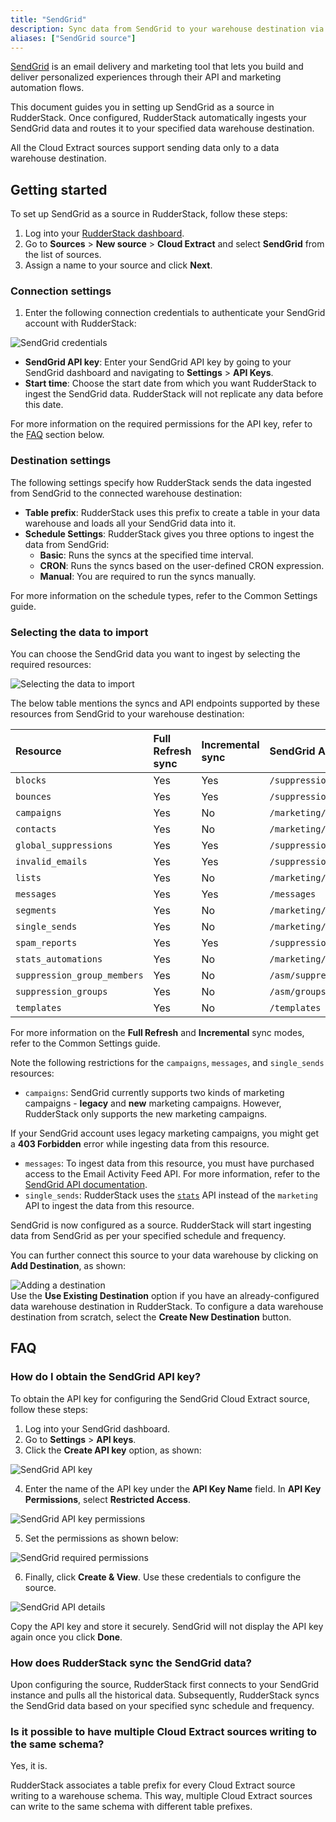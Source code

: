 ```yaml
---
title: "SendGrid"
description: Sync data from SendGrid to your warehouse destination via RudderStack.
aliases: ["SendGrid source"]
---
```


[SendGrid](https://www.sendgrid.com/) is an email delivery and marketing tool that lets you build and deliver personalized experiences through their API and marketing automation flows.

This document guides you in setting up SendGrid as a source in RudderStack. Once configured, RudderStack automatically ingests your SendGrid data and routes it to your specified data warehouse destination.

<div class="warningBlock">
All the Cloud Extract sources support sending data only to a <Link to="/destinations/warehouse-destinations/">data warehouse destination</Link>.
</div>

## Getting started

To set up SendGrid as a source in RudderStack, follow these steps:

1. Log into your [RudderStack dashboard](https://app.rudderstack.com/).
2. Go to **Sources** > **New source** > **Cloud Extract** and select **SendGrid** from the list of sources.
3. Assign a name to your source and click **Next**.

### Connection settings

1. Enter the following connection credentials to authenticate your SendGrid account with RudderStack:

<img src="../../assets/cloud-extract-sources/sendgridv2-connection-settings.png" alt="SendGrid credentials" />

- **SendGrid API key**: Enter your SendGrid API key by going to your SendGrid dashboard and navigating to **Settings** > **API Keys**.
- **Start time**: Choose the start date from which you want RudderStack to ingest the SendGrid data. RudderStack will not replicate any data before this date.

<div class="infoBlock">
For more information on the required permissions for the API key, refer to the <a href="#faq">FAQ</a> section below.
</div>

### Destination settings

The following settings specify how RudderStack sends the data ingested from SendGrid to the connected warehouse destination:

- **Table prefix**: RudderStack uses this prefix to create a table in your data warehouse and loads all your SendGrid data into it.
- **Schedule Settings**: RudderStack gives you three options to ingest the data from SendGrid:
    - **Basic**: Runs the syncs at the specified time interval. 
    - **CRON**: Runs the syncs based on the user-defined CRON expression.
    - **Manual**: You are required to run the syncs manually.

<div class="infoBlock">
For more information on the schedule types, refer to the <Link to="/sources/extract/common-settings/">Common Settings</Link> guide.
</div>

### Selecting the data to import

You can choose the SendGrid data you want to ingest by selecting the required resources:

<img src="../../assets/cloud-extract-sources/sendgridv2-connection-settings-3.png" alt="Selecting the data to import" />

The below table mentions the syncs and API endpoints supported by these resources from SendGrid to your warehouse destination:

| Resource | Full Refresh sync | Incremental sync | SendGrid API endpoint |
| :---| :---- | :---- | :---- |
| `blocks` |  Yes | Yes | `/suppression/blocks` |
| `bounces` | Yes | Yes |  `/suppression/bounces` |
| `campaigns` | Yes | No |  `/marketing/campaigns`|
| `contacts` | Yes | No |  `/marketing/contacts` |
| `global_suppressions` | Yes | Yes |  `/suppression/unsubscribes`|
| `invalid_emails` | Yes | Yes | `/suppression/invalid_emails` |
| `lists` | Yes | No |  `/marketing/lists`|
| `messages` | Yes | Yes |  `/messages`|
| `segments` | Yes | No |  `/marketing/segments` |
| `single_sends` | Yes | No |  `/marketing/stats/singlesends`|
| `spam_reports` | Yes | Yes |  `/suppression/spam_reports` |
| `stats_automations` | Yes | No |  `/marketing/stats/automations` |
| `suppression_group_members` | Yes | No |  `/asm/suppressions`|
| `suppression_groups` | Yes | No |   `/asm/groups`|
| `templates` |  Yes | No |  `/templates`|

<div class="infoBlock">
For more information on the <strong>Full Refresh</strong> and <strong>Incremental</strong> sync modes, refer to the <Link to="/sources/extract/common-settings/#sync-modes">Common Settings</Link> guide.
</div>

Note the following restrictions for the `campaigns`, `messages`, and `single_sends` resources:

- `campaigns`: SendGrid currently supports two kinds of marketing campaigns - **legacy** and **new** marketing campaigns. However, RudderStack only supports the new marketing campaigns. 

<div class="warningBlock">
If your SendGrid account uses legacy marketing campaigns, you might get a <strong>403 Forbidden</strong> error while ingesting data from this resource.
</div>

- `messages`: To ingest data from this resource, you must have purchased access to the Email Activity Feed API. For more information, refer to the <a href="https://docs.sendgrid.com/api-reference/e-mail-activity/filter-all-messages">SendGrid API documentation</a>. 
- `single_sends`: RudderStack uses the [`stats`](https://docs.sendgrid.com/api-reference/marketing-campaign-stats/get-all-single-sends-stats) API instead of the `marketing` API to ingest the data from this resource.

SendGrid is now configured as a source. RudderStack will start ingesting data from SendGrid as per your specified schedule and frequency.

You can further connect this source to your data warehouse by clicking on **Add Destination**, as shown:

<img src="../../assets/cloud-extract-sources/add-destination.png" alt="Adding a destination" />

<div class="successBlock">
Use the <strong>Use Existing Destination</strong> option if you have an already-configured data warehouse destination in RudderStack. To configure a data warehouse destination from scratch, select the <strong>Create New Destination</strong> button.
</div>


## FAQ

### How do I obtain the SendGrid API key?

To obtain the API key for configuring the SendGrid Cloud Extract source, follow these steps:

1. Log into your SendGrid dashboard.
2. Go to **Settings** > **API keys**.
3. Click the **Create API key** option, as shown:

<img src="../../assets/cloud-extract-sources/sendgrid-api-key.png" alt="SendGrid API key" />

4. Enter the name of the API key under the **API Key Name** field. In **API Key Permissions**, select **Restricted Access**.

<img src="../../assets/cloud-extract-sources/sendgrid-api-key-permissions.png" alt="SendGrid API key permissions" />

5.  Set the permissions as shown below:

<img src="../../assets/cloud-extract-sources/sendgrid-api-permissions.png" alt="SendGrid required permissions" />

6. Finally, click **Create & View**. Use these credentials to configure the source.

<img src="../../assets/cloud-extract-sources/sendgrid-api-key-details.png" alt="SendGrid API details" />

<div class="warningBlock">

Copy the API key and store it securely. SendGrid will not display the API key again once you click <strong>Done</strong>.
</div>

### How does RudderStack sync the SendGrid data?

Upon configuring the source, RudderStack first connects to your SendGrid instance and pulls all the historical data. Subsequently, RudderStack syncs the SendGrid data based on your specified sync schedule and frequency.

### Is it possible to have multiple Cloud Extract sources writing to the same schema?

Yes, it is.

RudderStack associates a table prefix for every Cloud Extract source writing to a warehouse schema. This way, multiple Cloud Extract sources can write to the same schema with different table prefixes.